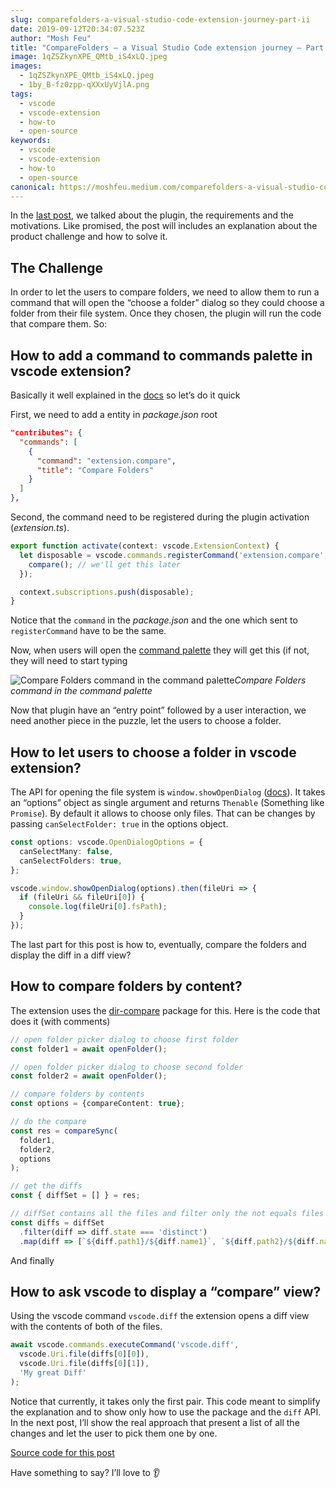 ```yaml
---
slug: comparefolders-a-visual-studio-code-extension-journey-part-ii
date: 2019-09-12T20:34:07.523Z
author: "Mosh Feu"
title: "CompareFolders — a Visual Studio Code extension journey — Part II"
image: 1qZSZkynXPE_QMtb_iS4xLQ.jpeg
images:
  - 1qZSZkynXPE_QMtb_iS4xLQ.jpeg
  - 1by_B-fz0zpp-qXXxUyVjlA.png
tags:
  - vscode
  - vscode-extension
  - how-to
  - open-source
keywords:
  - vscode
  - vscode-extension
  - how-to
  - open-source
canonical: https://moshfeu.medium.com/comparefolders-a-visual-studio-code-extension-journey-part-ii-dfe4d249219e
---
```


In the [last post](https://medium.com/@moshfeu/comparefolders-visual-studio-code-extension-journey-intro-b540a0539629), we talked about the plugin, the requirements and the motivations.
Like promised, the post will includes an explanation about the product challenge and how to solve it.

## The Challenge

In order to let the users to compare folders, we need to allow them to run a command that will open the “choose a folder” dialog so they could choose a folder from their file system. Once they chosen, the plugin will run the code that compare them. So:

## How to add a command to commands palette in vscode extension?

Basically it well explained in the [docs](https://code.visualstudio.com/api/get-started/extension-anatomy) so let’s do it quick

First, we need to add a entity in *package.json* root

```json
"contributes": {
  "commands": [
    {
      "command": "extension.compare",
      "title": "Compare Folders"
    }
  ]
},
```


Second, the command need to be registered during the plugin activation (*extension.ts*).

```ts
export function activate(context: vscode.ExtensionContext) {
  let disposable = vscode.commands.registerCommand('extension.compare', () => {
    compare(); // we'll get this later
  });

  context.subscriptions.push(disposable);
}
```


Notice that the `command` in the *package.json* and the one which sent to `registerCommand` have to be the same.

Now, when users will open the [command palette](https://code.visualstudio.com/docs/getstarted/userinterface#_command-palette) they will get this (if not, they will need to start typing

![Compare Folders command in the command palette](1by_B-fz0zpp-qXXxUyVjlA.png)*Compare Folders command in the command palette*

Now that plugin have an “entry point” followed by a user interaction, we need another piece in the puzzle, let the users to choose a folder.

## How to let users to choose a folder in vscode extension?

The API for opening the file system is `window.showOpenDialog` ([docs](https://code.visualstudio.com/api/references/vscode-api#2294)). It takes an “options” object as single argument and returns `Thenable` (Something like `Promise`). By default it allows to choose only files. That can be changes by passing `canSelectFolder: true` in the options object.

```ts
const options: vscode.OpenDialogOptions = {
  canSelectMany: false,
  canSelectFolders: true,
};

vscode.window.showOpenDialog(options).then(fileUri => {
  if (fileUri && fileUri[0]) {
    console.log(fileUri[0].fsPath);
  }
});
```


The last part for this post is how to, eventually, compare the folders and display the diff in a diff view?

## How to compare folders by content?

The extension uses the [dir-compare](https://www.npmjs.com/package/dir-compare) package for this. Here is the code that does it (with comments)

```ts
// open folder picker dialog to choose first folder
const folder1 = await openFolder();

// open folder picker dialog to choose second folder
const folder2 = await openFolder();

// compare folders by contents
const options = {compareContent: true};

// do the compare
const res = compareSync(
  folder1,
  folder2,
  options
);

// get the diffs
const { diffSet = [] } = res;

// diffSet contains all the files and filter only the not equals files and map them to pairs of Uris
const diffs = diffSet
  .filter(diff => diff.state === 'distinct')
  .map(diff => [`${diff.path1}/${diff.name1}`, `${diff.path2}/${diff.name2}`]);
```


And finally

## How to ask vscode to display a “compare” view?

Using the vscode command `vscode.diff` the extension opens a diff view with the contents of both of the files.

```ts
await vscode.commands.executeCommand('vscode.diff',
  vscode.Uri.file(diffs[0][0]),
  vscode.Uri.file(diffs[0][1]),
  'My great Diff'
);
```


Notice that currently, it takes only the first pair. This code meant to simplify the explanation and to show only how to use the package and the `diff` API. In the next post, I’ll show the real approach that present a list of all the changes and let the user to pick them one by one.

[Source code for this post](https://github.com/moshfeu/vscode-compare-folders/tree/d970aaad87dcb3b5c31997c23e807ef0f53ddcdc)

Have something to say? I’ll love to 👂